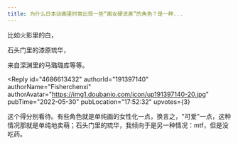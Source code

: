 ```yaml
---
title: 为什么日本动画里时常出现一些“画女硬说男”的角色？是一种...
---
```



<Forum groupName="动画番剧" groupUrl="https://www.douban.com/group/596353/" archivedAt="2025-05-16T16:28:41.510Z">
  <Post
    id="267827607"
    title="为什么日本动画里时常出现一些“画女硬说男”的角色？是一种..."
    url="https://www.douban.com/group/topic/267827607/?_spm_id=MTU1MzY0NDUx"
    pubTime="2022-06-01"
    highlightUserId="191397140"
  >
比如火影里的白，

石头门里的漆原琉华，

来自深渊里的马璐璐库等等。

<Reply
  id="4686613432"
  authorId="191397140"
  authorName="Fisherchenxi"
  authorAvatar="https://img1.doubanio.com/icon/up191397140-20.jpg"
  pubTime="2022-05-30"
  pubLocation="17:52:32"
  upvotes={3}
>
这个得分别看待。有些角色就是单纯画的女性化一点，换言之，"可爱"一点，这种情况那就是单纯地卖萌；石头门里的琉华，我倾向于是另一种情况：mtf，但是没吃药。
</Reply>
  </Post>
</Forum>
